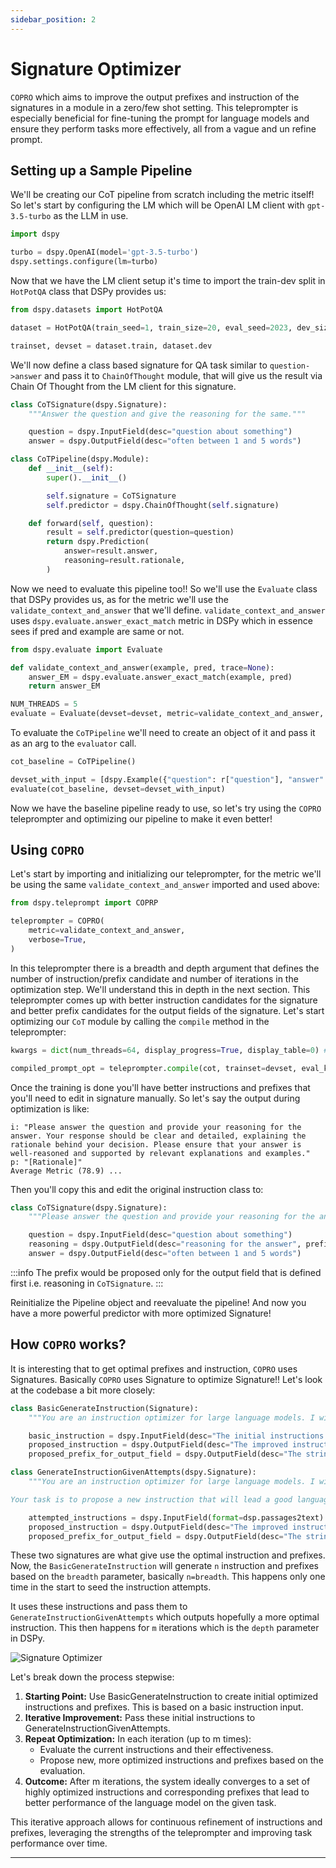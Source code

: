 ```yaml
---
sidebar_position: 2
---
```



# Signature Optimizer

`COPRO` which aims to improve the output prefixes and instruction of the signatures in a module in a zero/few shot setting. This teleprompter is especially beneficial for fine-tuning the prompt for language models and ensure they perform tasks more effectively, all from a vague and un refine prompt.

## Setting up a Sample Pipeline

We'll be creating our CoT pipeline from scratch including the metric itself! So let's start by configuring the LM which will be OpenAI LM client with `gpt-3.5-turbo` as the LLM in use.

```python
import dspy

turbo = dspy.OpenAI(model='gpt-3.5-turbo')
dspy.settings.configure(lm=turbo)
```

Now that we have the LM client setup it's time to import the train-dev split in `HotPotQA` class that DSPy provides us:

```python
from dspy.datasets import HotPotQA

dataset = HotPotQA(train_seed=1, train_size=20, eval_seed=2023, dev_size=50, test_size=0)

trainset, devset = dataset.train, dataset.dev
```

We'll now define a class based signature for QA task similar to `question->answer` and pass it to `ChainOfThought` module, that will give us the result via Chain Of Thought from the LM client for this signature.

```python
class CoTSignature(dspy.Signature):
    """Answer the question and give the reasoning for the same."""

    question = dspy.InputField(desc="question about something")
    answer = dspy.OutputField(desc="often between 1 and 5 words")

class CoTPipeline(dspy.Module):
    def __init__(self):
        super().__init__()

        self.signature = CoTSignature
        self.predictor = dspy.ChainOfThought(self.signature)

    def forward(self, question):
        result = self.predictor(question=question)
        return dspy.Prediction(
            answer=result.answer,
            reasoning=result.rationale,
        )
```

Now we need to evaluate this pipeline too!! So we'll use the `Evaluate` class that DSPy provides us, as for the metric we'll use the `validate_context_and_answer` that we'll define. `validate_context_and_answer` uses `dspy.evaluate.answer_exact_match` metric in DSPy which in essence sees if pred and example are same or not.

```python
from dspy.evaluate import Evaluate

def validate_context_and_answer(example, pred, trace=None):
    answer_EM = dspy.evaluate.answer_exact_match(example, pred)
    return answer_EM

NUM_THREADS = 5
evaluate = Evaluate(devset=devset, metric=validate_context_and_answer, num_threads=NUM_THREADS, display_progress=True, display_table=False)
```

To evaluate the `CoTPipeline` we'll need to create an object of it and pass it as an arg to the `evaluator` call.

```python
cot_baseline = CoTPipeline()

devset_with_input = [dspy.Example({"question": r["question"], "answer": r["answer"]}).with_inputs("question") for r in devset]
evaluate(cot_baseline, devset=devset_with_input)
```

Now we have the baseline pipeline ready to use, so let's try using the `COPRO` teleprompter and optimizing our pipeline to make it even better!

## Using `COPRO`

Let's start by importing and initializing our teleprompter, for the metric we'll be using the same `validate_context_and_answer` imported and used above:

```python
from dspy.teleprompt import COPRP

teleprompter = COPRO(
    metric=validate_context_and_answer,
    verbose=True,
)
```

In this teleprompter there is a breadth and depth argument that defines the number of instruction/prefix candidate and number of iterations in the optimization step. We'll understand this in depth in the next section. This teleprompter comes up with better instruction candidates for the signature and better prefix candidates for the output fields of the signature. Let's start optimizing our `CoT` module by calling the `compile` method in the teleprompter:

```python
kwargs = dict(num_threads=64, display_progress=True, display_table=0) # Used in Evaluate class in the optimization process

compiled_prompt_opt = teleprompter.compile(cot, trainset=devset, eval_kwargs=kwargs)
```

Once the training is done you'll have better instructions and prefixes that you'll need to edit in signature manually. So let's say the output during optimization is like:

```text
i: "Please answer the question and provide your reasoning for the answer. Your response should be clear and detailed, explaining the rationale behind your decision. Please ensure that your answer is well-reasoned and supported by relevant explanations and examples."
p: "[Rationale]"
Average Metric (78.9) ...
```

Then you'll copy this and edit the original instruction class to:

```python
class CoTSignature(dspy.Signature):
    """Please answer the question and provide your reasoning for the answer. Your response should be clear and detailed, explaining the rationale behind your decision. Please ensure that your answer is well-reasoned and supported by relevant explanations and examples."""

    question = dspy.InputField(desc="question about something")
    reasoning = dspy.OutputField(desc="reasoning for the answer", prefix="[Rationale]")
    answer = dspy.OutputField(desc="often between 1 and 5 words")
```

:::info
The prefix would be proposed only for the output field that is defined first i.e. reasoning in `CoTSignature`.
:::

Reinitialize the Pipeline object and reevaluate the pipeline! And now you have a more powerful predictor with more optimized Signature!

## How `COPRO` works?

It is interesting that to get optimal prefixes and instruction, `COPRO` uses Signatures. Basically `COPRO` uses Signature to optimize Signature!! Let's look at the codebase a bit more closely:

```python
class BasicGenerateInstruction(Signature):
    """You are an instruction optimizer for large language models. I will give you a ``signature`` of fields (inputs and outputs) in English. Your task is to propose an instruction that will lead a good language model to perform the task well. Don't be afraid to be creative."""

    basic_instruction = dspy.InputField(desc="The initial instructions before optimization")
    proposed_instruction = dspy.OutputField(desc="The improved instructions for the language model")
    proposed_prefix_for_output_field = dspy.OutputField(desc="The string at the end of the prompt, which will help the model start solving the task")

class GenerateInstructionGivenAttempts(dspy.Signature):
    """You are an instruction optimizer for large language models. I will give some task instructions I've tried, along with their corresponding validation scores. The instructions are arranged in increasing order based on their scores, where higher scores indicate better quality.

Your task is to propose a new instruction that will lead a good language model to perform the task even better. Don't be afraid to be creative."""

    attempted_instructions = dspy.InputField(format=dsp.passages2text)
    proposed_instruction = dspy.OutputField(desc="The improved instructions for the language model")
    proposed_prefix_for_output_field = dspy.OutputField(desc="The string at the end of the prompt, which will help the model start solving the task")
```

These two signatures are what give use the optimal instruction and prefixes. Now, the `BasicGenerateInstruction` will generate `n` instruction and prefixes based on the `breadth` parameter, basically `n=breadth`. This happens only one time in the start to seed the instruction attempts.

It uses these instructions and pass them to `GenerateInstructionGivenAttempts` which outputs hopefully a more optimal instruction. This then happens for `m` iterations which is the `depth` parameter in DSPy.

![Signature Optimizer](./img/signature_optimizer_process_v4.png)

Let's break down the process stepwise:

1. **Starting Point:** Use BasicGenerateInstruction to create initial optimized instructions and prefixes. This is based on a basic instruction input.
2. **Iterative Improvement:** Pass these initial instructions to GenerateInstructionGivenAttempts.
3. **Repeat Optimization:** In each iteration (up to m times):
    - Evaluate the current instructions and their effectiveness.
    - Propose new, more optimized instructions and prefixes based on the evaluation.
4. **Outcome:** After m iterations, the system ideally converges to a set of highly optimized instructions and corresponding prefixes that lead to better performance of the language model on the given task.

This iterative approach allows for continuous refinement of instructions and prefixes, leveraging the strengths of the teleprompter and improving task performance over time.

***

<AuthorDetails name="Herumb Shandilya"/>

